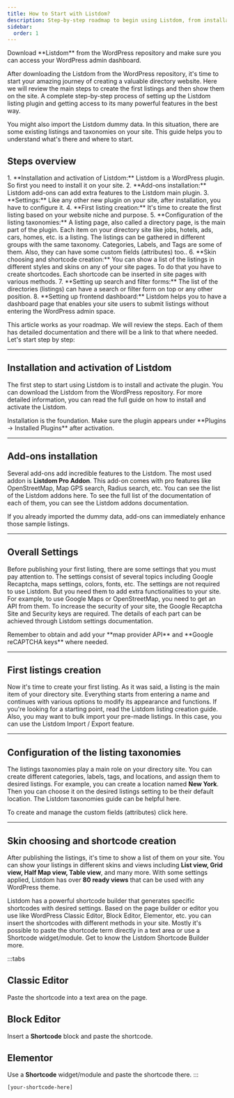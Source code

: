 ```yaml
---
title: How to Start with Listdom?
description: Step-by-step roadmap to begin using Listdom, from installation to creating listings and setting up features.
sidebar:
  order: 1
---
```



<Aside type="tip" title="Before you start">
Download **Listdom** from the WordPress repository and make sure you can access your WordPress admin dashboard.
</Aside>

After downloading the Listdom from the WordPress repository, it's time to start your amazing journey of creating a valuable directory website. Here we will review the main steps to create the first listings and then show them on the site. A complete step-by-step process of setting up the Listdom listing plugin and getting access to its many powerful features in the best way.

You might also import the Listdom dummy data. In this situation, there are some existing listings and taxonomies on your site. This guide helps you to understand what's there and where to start.

## Steps overview

<Steps>
1. **Installation and activation of Listdom:** Listdom is a WordPress plugin. So first you need to install it on your site.
2. **Add-ons installation:** Listdom add-ons can add extra features to the Listdom main plugin.
3. **Settings:** Like any other new plugin on your site, after installation, you have to configure it.
4. **First listing creation:** It's time to create the first listing based on your website niche and purpose.
5. **Configuration of the listing taxonomies:** A listing page, also called a directory page, is the main part of the plugin. Each item on your directory site like jobs, hotels, ads, cars, homes, etc. is a listing. The listings can be gathered in different groups with the same taxonomy. Categories, Labels, and Tags are some of them. Also, they can have some custom fields (attributes) too..
6. **Skin choosing and shortcode creation:** You can show a list of the listings in different styles and skins on any of your site pages. To do that you have to create shortcodes. Each shortcode can be inserted in site pages with various methods.
7. **Setting up search and filter forms:** The list of the directories (listings) can have a search or filter form on top or any other position.
8. **Setting up frontend dashboard:** Listdom helps you to have a dashboard page that enables your site users to submit listings without entering the WordPress admin space.
</Steps>

This article works as your roadmap. We will review the steps. Each of them has detailed documentation and there will be a link to that where needed. Let's start step by step:

---

## Installation and activation of Listdom

The first step to start using Listdom is to install and activate the plugin. You can download the Listdom from the WordPress repository. For more detailed information, you can read the full guide on how to install and activate the Listdom.

<Aside type="note">
Installation is the foundation. Make sure the plugin appears under **Plugins → Installed Plugins** after activation.
</Aside>

---

## Add-ons installation

Several add-ons add incredible features to the Listdom. The most used addon is **Listdom Pro Addon**. This add-on comes with pro features like OpenStreetMap, Map GPS search, Radius search, etc. You can see the list of the Listdom addons here. To see the full list of the documentation of each of them, you can see the Listdom addons documentation.

<Aside type="tip">
If you already imported the dummy data, add-ons can immediately enhance those sample listings.
</Aside>

---

## Overall Settings

Before publishing your first listing, there are some settings that you must pay attention to. The settings consist of several topics including Google Recaptcha, maps settings, colors, fonts, etc. The settings are not required to use Listdom. But you need them to add extra functionalities to your site. For example, to use Google Maps or OpenStreetMap, you need to get an API from them. To increase the security of your site, the Google Recaptcha Site and Security keys are required. The details of each part can be achieved through Listdom settings documentation.

<Aside type="caution" title="API keys & security">
Remember to obtain and add your **map provider API** and **Google reCAPTCHA keys** where needed.
</Aside>

---

## First listings creation

Now it's time to create your first listing. As it was said, a listing is the main item of your directory site. Everything starts from entering a name and continues with various options to modify its appearance and functions. If you're looking for a starting point, read the Listdom listing creation guide. Also, you may want to bulk import your pre-made listings. In this case, you can use the Listdom Import / Export feature.

---

## Configuration of the listing taxonomies

The listings taxonomies play a main role on your directory site. You can create different categories, labels, tags, and locations, and assign them to desired listings. For example, you can create a location named **New York**. Then you can choose it on the desired listings setting to be their default location. The Listdom taxonomies guide can be helpful here.

To create and manage the custom fields (attributes) click here.

---

## Skin choosing and shortcode creation

After publishing the listings, it's time to show a list of them on your site. You can show your listings in different skins and views including **List view, Grid view, Half Map view, Table view**, and many more. With some settings applied, Listdom has over **80 ready views** that can be used with any WordPress theme.

Listdom has a powerful shortcode builder that generates specific shortcodes with desired settings. Based on the page builder or editor you use like WordPress Classic Editor, Block Editor, Elementor, etc. you can insert the shortcodes with different methods in your site. Mostly it's possible to paste the shortcode term directly in a text area or use a Shortcode widget/module. Get to know the Listdom Shortcode Builder more.

:::tabs
## Classic Editor
Paste the shortcode into a text area on the page.

## Block Editor
Insert a **Shortcode** block and paste the shortcode.

## Elementor
Use a **Shortcode** widget/module and paste the shortcode there.
:::

```text
[your-shortcode-here]

